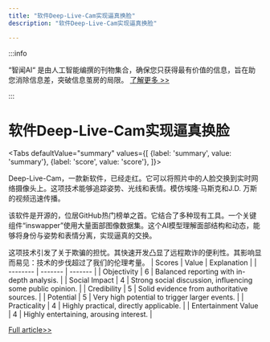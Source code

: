 ```yaml
---
title: "软件Deep-Live-Cam实现逼真换脸"
description: "软件Deep-Live-Cam实现逼真换脸"

---
```



:::info

“智闻AI“ 是由人工智能编撰的刊物集合，确保您只获得最有价值的信息，旨在助您消除信息差，突破信息茧房的局限。  [了解更多 >>](/)

:::

# 软件Deep-Live-Cam实现逼真换脸


<Tabs
	defaultValue="summary"
	values={[
	{label: 'summary', value: 'summary'},
	{label: 'score', value: 'score'},
]}>
<TabItem value="summary">


Deep-Live-Cam，一款新软件，已经走红。它可以将照片中的人脸交换到实时网络摄像头上。这项技术能够追踪姿势、光线和表情。模仿埃隆·马斯克和J.D. 万斯的视频迅速传播。

该软件是开源的，位居GitHub热门榜单之首。它结合了多种现有工具。一个关键组件“inswapper”使用大量面部图像数据集。这个AI模型理解面部结构和动态，能够将身份与姿势和表情分离，实现逼真的交换。

这项技术引发了关于欺骗的担忧。其快速开发凸显了远程欺诈的便利性。其影响显而易见：技术的步伐超过了我们的伦理考量。
</TabItem>
<TabItem value="score">
	| Scores     | Value   | Explanation |
	| -------- | ------- | ------- |
	| Objectivity  | 6    | Balanced reporting with in-depth analysis.    |
	| Social Impact | 4     | Strong social discussion, influencing some public opinion.    |
	| Credibility    | 5    | Solid evidence from authoritative sources.    |
	| Potential    | 5    | Very high potential to trigger larger events.    |
	| Practicality    | 4    | Highly practical, directly applicable.    |
	| Entertainment Value    | 4    | Highly entertaining, arousing interest.    |
</TabItem>
</Tabs>

[Full article>>](https://tech.slashdot.org/story/24/08/13/2057227/deep-live-cam-goes-viral-allowing-anyone-to-become-a-digital-doppelganger?utm_source=rss1.0mainlinkanon&utm_medium=feed)
